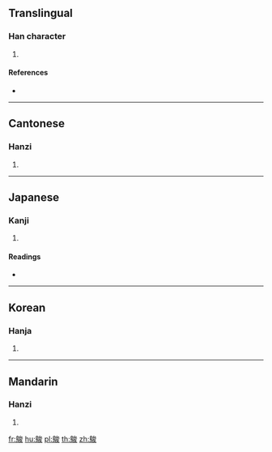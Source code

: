 {{character info/new}}
==Translingual==

===Han character===
{{Han char|rn=196|rad=鳥|as=07|sn=18|four=23347|canj=HFICE}}

# {{defn|Han|sort=鳥07}}

====References====
* {{Han ref|kx=1490.090|dkj=46930|dj=2020.370|hdz=74638.070|uh=9D54|ud=40276|bh=F1DA|bd=61914}}

----

==Cantonese==

===Hanzi===
{{yue-hanzi|jyut=|y=jeun3}}

# {{defn|lang=yue|sort=鳥07}}

----

==Japanese==

===Kanji===
{{ja-kanji|grade=|rs=鳥07}}

# {{defn|lang=ja|sort=鳥07}}

====Readings====
* {{ja-readings|on=[[しゅん]] (shun)|kun=}}

----

==Korean==

===Hanja===
{{ko-hanja|hangeul=준|eumhun=|rv=jun|mr=chun|y=cwun}}

# {{defn|lang=ko|sort=鳥07}}

----

==Mandarin==

===Hanzi===
{{cmn-hanzi|pin=[[xùn]] ([[xun4]])|wg=hsün<sup>4</sup>}}

# {{defn|lang=cmn|sort=鳥07}}

[[fr:鵔]]
[[hu:鵔]]
[[pl:鵔]]
[[th:鵔]]
[[zh:鵔]]